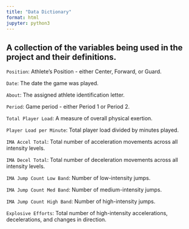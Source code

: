 ```yaml
---
title: "Data Dictionary"
format: html
jupyter: python3
---
```


## A collection of the variables being used in the project and their definitions.

`Position`: Athlete's Position - either Center, Forward, or Guard.

`Date`: The date the game was played.

`About`: The assigned athlete identification letter.

`Period`: Game period - either Period 1 or Period 2.

`Total Player Load`: A measure of overall physical exertion.

`Player Load per Minute`: Total player load divided by minutes played.

`IMA Accel Total`: Total number of acceleration movements across all intensity levels.

`IMA Decel Total`: Total number of deceleration movements across all intensity levels.

`IMA Jump Count Low Band`: Number of low-intensity jumps.

`IMA Jump Count Med Band`: Number of medium-intensity jumps.

`IMA Jump Count High Band`: Number of high-intensity jumps.

`Explosive Efforts`: Total number of high-intensity accelerations, decelerations, and changes in direction.
